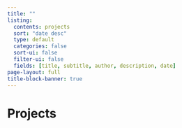 ```yaml
---
title: ""
listing:
  contents: projects
  sort: "date desc"
  type: default
  categories: false
  sort-ui: false
  filter-ui: false
  fields: [title, subtitle, author, description, date] 
page-layout: full
title-block-banner: true
---
```


# Projects

<br>